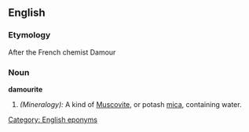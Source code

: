 ==English==

===Etymology===
After the French chemist Damour

===Noun===
'''damourite'''

#''(Mineralogy):'' A kind of [[Muscovite]], or potash [[mica]], containing water.

[[Category: English eponyms]]